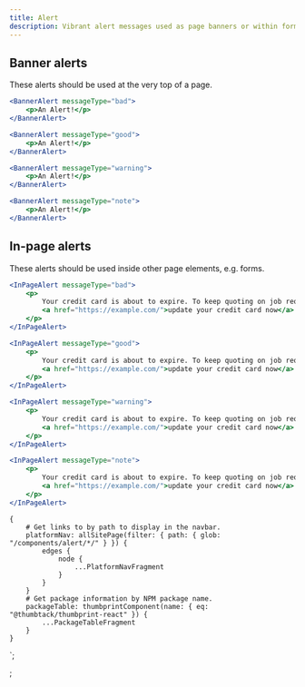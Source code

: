 ```yaml
---
title: Alert
description: Vibrant alert messages used as page banners or within forms.
---
```



<ComponentHeader data={props.data} />

## Banner alerts

These alerts should be used at the very top of a page.

```jsx
<BannerAlert messageType="bad">
    <p>An Alert!</p>
</BannerAlert>
```

```jsx
<BannerAlert messageType="good">
    <p>An Alert!</p>
</BannerAlert>
```

```jsx
<BannerAlert messageType="warning">
    <p>An Alert!</p>
</BannerAlert>
```

```jsx
<BannerAlert messageType="note">
    <p>An Alert!</p>
</BannerAlert>
```

## In-page alerts

These alerts should be used inside other page elements, e.g. forms.

```jsx
<InPageAlert messageType="bad">
    <p>
        Your credit card is about to expire. To keep quoting on job requests please
        <a href="https://example.com/">update your credit card now</a>.
    </p>
</InPageAlert>
```

```jsx
<InPageAlert messageType="good">
    <p>
        Your credit card is about to expire. To keep quoting on job requests please
        <a href="https://example.com/">update your credit card now</a>.
    </p>
</InPageAlert>
```

```jsx
<InPageAlert messageType="warning">
    <p>
        Your credit card is about to expire. To keep quoting on job requests please
        <a href="https://example.com/">update your credit card now</a>.
    </p>
</InPageAlert>
```

```jsx
<InPageAlert messageType="note">
    <p>
        Your credit card is about to expire. To keep quoting on job requests please
        <a href="https://example.com/">update your credit card now</a>.
    </p>
</InPageAlert>
```

<ComponentFooter data={props.data} />

    {
        # Get links to by path to display in the navbar.
        platformNav: allSitePage(filter: { path: { glob: "/components/alert/*/" } }) {
            edges {
                node {
                    ...PlatformNavFragment
                }
            }
        }
        # Get package information by NPM package name.
        packageTable: thumbprintComponent(name: { eq: "@thumbtack/thumbprint-react" }) {
            ...PackageTableFragment
        }
    }
`;

;
